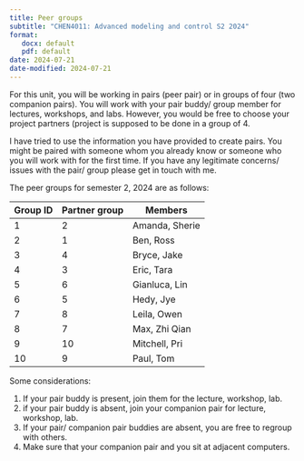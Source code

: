 ```yaml
---
title: Peer groups
subtitle: "CHEN4011: Advanced modeling and control S2 2024"
format:
   docx: default
   pdf: default
date: 2024-07-21
date-modified: 2024-07-21
---
```


For this unit, you will be working in pairs (peer pair) or in groups of four
(two companion pairs). You will work with your pair buddy/ group member for
lectures, workshops, and labs. However, you would be free to choose your
project partners (project is supposed to be done in a group of 4. 

I have tried to use the information you have provided to create pairs. You
might be paired with someone whom you already know or someone who you will work
with for the first time.  If you have any legitimate concerns/ issues with the
pair/ group please get in touch with me. 

The peer groups for semester 2, 2024 are as follows: 

| Group ID | Partner group | Members | 
|- |- |- | 
| 1 | 2 | Amanda, Sherie | 
| 2 | 1 | Ben, Ross | 
| 3 | 4 | Bryce, Jake | 
| 4 | 3 | Eric, Tara|
| 5 | 6 | Gianluca, Lin | 
| 6 | 5 | Hedy, Jye | 
| 7 | 8 | Leila, Owen | 
| 8 | 7 | Max, Zhi Qian | 
| 9 | 10 | Mitchell, Pri |
| 10 | 9 | Paul, Tom | 

Some considerations: 

1. If your pair buddy is present, join them for the lecture, workshop, lab.
2. if your pair buddy is absent, join your companion pair for lecture,
   workshop, lab.
3. If your pair/ companion pair buddies are absent, you are free to regroup
   with others. 
4. Make sure that your companion pair and you sit at adjacent computers. 



